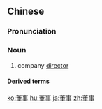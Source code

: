 ==Chinese==
{{zh-forms}}

===Pronunciation===
{{zh-pron
|m=dǒngshì
|c=dung2 si6-2
|mn=qz:táng-sīr/tw,xm,zz:táng-sū/qz:tóng-sīr/xm,zz:tóng-sū
|cat=n
}}

===Noun===
{{zh-noun}}

# company [[director]]

====Derived terms====
{{zh-der|董事會}}

{{zh-cat|Advanced}}

[[ko:董事]]
[[hu:董事]]
[[ja:董事]]
[[zh:董事]]